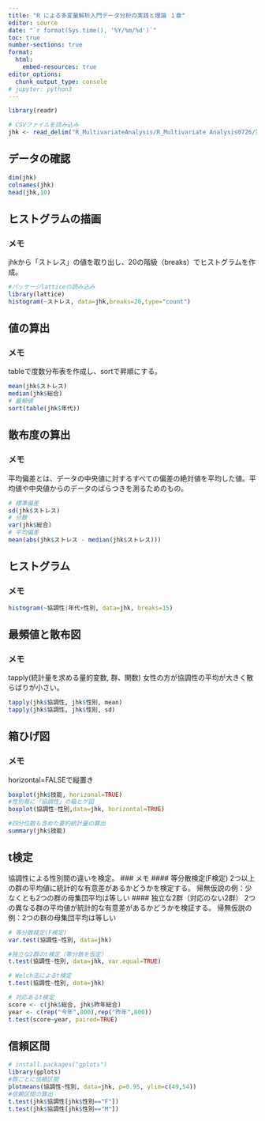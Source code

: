 ```yaml
---
title: "R による多変量解析入門データ分析の実践と理論 １章"
editor: source
date: "`r format(Sys.time(), '%Y/%m/%d')`"
toc: true
number-sections: true
format: 
  html:
    embed-resources: true
editor_options: 
  chunk_output_type: console
# jupyter: python3
---
```

```r
library(readr)

# CSVファイルを読み込み
jhk <- read_delim("R_MultivariateAnalysis/R_Multivariate Analysis0726/第01章/人事評価結果.csv", delim = ",", locale = locale(encoding = "Shift-JIS"))
```

## データの確認
```r
dim(jhk)
colnames(jhk) 
head(jhk,10) 
```

## ヒストグラムの描画
### メモ
jhkから「ストレス」の値を取り出し、20の階級（breaks）でヒストグラムを作成。
```r
#パッケージlatticeの読み込み
library(lattice)
histogram(~ストレス, data=jhk,breaks=20,type="count")
```

## 値の算出
### メモ
tableで度数分布表を作成し、sortで昇順にする。
```r
mean(jhk$ストレス)
median(jhk$総合)
# 最頻値
sort(table(jhk$年代))
```

## 散布度の算出
### メモ
平均偏差とは、データの中央値に対するすべての偏差の絶対値を平均した値。平均値や中央値からのデータのばらつきを測るためのもの。
```r
# 標準偏差
sd(jhk$ストレス)
# 分散
var(jhk$総合)
# 平均偏差
mean(abs(jhk$ストレス - median(jhk$ストレス)))
```

## ヒストグラム
### メモ

```r
histogram(~協調性|年代+性別, data=jhk, breaks=15)
```

## 最頻値と散布図
### メモ
tapply(統計量を求める量的変数, 群、関数)
女性の方が協調性の平均が大きく散らばりが小さい。
```r
tapply(jhk$協調性, jhk$性別, mean)
tapply(jhk$協調性, jhk$性別, sd)
```

## 箱ひげ図
### メモ
horizontal=FALSEで縦置き
```r
boxplot(jhk$技能, horizonal=TRUE)
#性別毎に「協調性」の箱ヒゲ図
boxplot(協調性~性別,data=jhk, horizontal=TRUE)

#四分位数も含めた要約統計量の算出
summary(jhk$技能)
```


## t検定
協調性による性別間の違いを検定。
### メモ
#### 等分散検定(F検定)
2つ以上の群の平均値に統計的な有意差があるかどうかを検定する。
帰無仮説の例：少なくとも2つの群の母集団平均は等しい
#### 独立な2群（対応のない2群）
2つの異なる群の平均値が統計的な有意差があるかどうかを検証する。
帰無仮説の例：2つの群の母集団平均は等しい
```r
# 等分散検定(F検定)
var.test(協調性~性別, data=jhk)

#独立な2群のt検定（等分散を仮定）
t.test(協調性~性別, data=jhk, var.equal=TRUE)

# Welch法によるt検定
t.test(協調性~性別, data=jhk)

# 対応あるt検定
score <- c(jhk$総合, jhk$昨年総合)
year <- c(rep("今年",800),rep("昨年",800))
t.test(score~year, paired=TRUE)
```

## 信頼区間
```r
# install.packages("gplots")
library(gplots)
#群ごとに信頼区間
plotmeans(協調性~性別, data=jhk, p=0.95, ylim=c(49,54))
#信頼区間の算出
t.test(jhk$協調性[jhk$性別=="F"])
t.test(jhk$協調性[jhk$性別=="M"])
```


